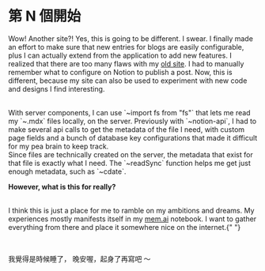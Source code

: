 # 第 N 個開始

Wow! Another site?! Yes, this is going to be different. I swear. I finally made an effort to make sure that new entries for blogs are easily configurable, plus I can actually extend from the application to add new features. I realized that there are too many flaws with my [old site](https://zachkhong.info). I had to manually remember what to configure on Notion to publish a post. Now, this is different, because my site can also be used to experiment with new code and designs I find interesting.

<br />
With server components, I can use `~import fs from "fs"` that lets me read my `~.mdx`
files locally, on the server. Previously with `~notion-api`, I had to make several
api calls to get the metadata of the file I need, with custom page fields and a bunch
of database key configurations that made it difficult for my pea brain to keep track.

<br />
Since files are technically created on the server, the metadata that exist for that
file is exactly what I need. The `~readSync` function helps me get just enough metadata,
such as `~cdate`.

<br />

**However, what is this for really?**

<br />I think this is just a place for me to ramble on my ambitions and dreams. My experiences mostly
manifests itself in my [mem.ai](https://mem.ai) notebook. I want to gather
everything from there and place it somewhere nice on the internet.{" "}

<br />

我覺得是時候睡了， 晚安喔，起身了再寫吧 ～
